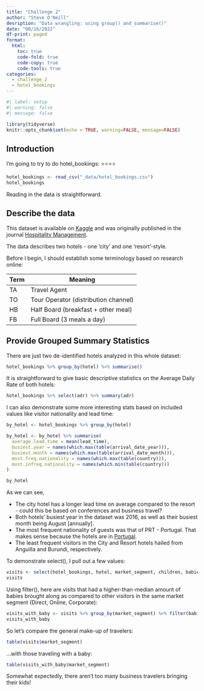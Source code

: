 ```yaml
---
title: "Challenge 2"
author: "Steve O'Neill"
desription: "Data wrangling: using group() and summarise()"
date: "08/16/2022"
df-print: paged
format:
  html:
    toc: true
    code-fold: true
    code-copy: true
    code-tools: true
categories:
  - challenge_2
  - hotel_bookings
---
```


```r
#| label: setup
#| warning: false
#| message: false

library(tidyverse)
knitr::opts_chunk$set(echo = TRUE, warning=FALSE, message=FALSE)
```

## Introduction

I'm going to try to do hotel_bookings: ⭐⭐⭐⭐

```r
hotel_bookings <- read_csv("_data/hotel_bookings.csv")
hotel_bookings
```

Reading in the data is straightforward.

## Describe the data

This dataset is available on [Kaggle](https://www.kaggle.com/datasets/jessemostipak/hotel-booking-demand) and was originally published in the journal [Hospitality Management](https://www.sciencedirect.com/science/article/pii/S2352340918315191).

The data describes two hotels - one 'city' and one 'resort'-style.

Before I begin, I should establish some terminology based on research online:

| Term | Meaning                              |
|------|--------------------------------------|
| TA   | Travel Agent                         |
| TO   | Tour Operator (distribution channel) |
| HB   | Half Board (breakfast + other meal)  |
| FB   | Full Board (3 meals a day)           |

## Provide Grouped Summary Statistics

There are just two de-identified hotels analyzed in this whole dataset:

```r
hotel_bookings %>% group_by(hotel) %>% summarise()
```

It is straightforward to give basic descriptive statistics on the Average Daily Rate of both hotels:

```r
hotel_bookings %>% select(adr) %>% summary(adr)
```

I can also demonstrate some more interesting stats based on included values like visitor nationality and lead time:

```r
by_hotel <- hotel_bookings %>% group_by(hotel)

by_hotel <- by_hotel %>% summarise(
  average.lead.time = mean(lead_time),
  busiest.year = names(which.max(table(arrival_date_year))),
  busiest.month = names(which.max(table(arrival_date_month))),
  most.freq.nationality = names(which.max(table(country))),
  most.infreq.nationality = names(which.min(table(country)))
)

by_hotel
```

As we can see,

-   The city hotel has a longer lead time on average compared to the resort - could this be based on conferences and business travel?
-   Both hotels' busiest year in the dataset was 2016, as well as their busiest month being August \[annually\].
-   The most frequent nationality of guests was that of PRT - Portugal. That makes sense because the hotels are in [Portugal](https://www.sciencedirect.com/science/article/pii/S2352340918315191).
-   The least frequent visitors in the City and Resort hotels hailed from Anguilla and Burundi, respectively.

To demonstrate select(), I pull out a few values:

```r
visits <- select(hotel_bookings, hotel, market_segment, children, babies, country, reservation_status, reservation_status_date, arrival_date_month, adr)
visits
```

Using filter(), here are visits that had a higher-than-median amount of babies brought along as compared to other visitors in the same market segment (Direct, Online, Corporate):

```r
visits_with_baby <- visits %>% group_by(market_segment) %>% filter(babies > median(babies, na.rm = TRUE))
visits_with_baby
```

So let's compare the general make-up of travelers:

```r
table(visits$market_segment)
```

...with those traveling with a baby:

```r
table(visits_with_baby$market_segment)
```

Somewhat expectedly, there aren't too many business travelers bringing their kids!
